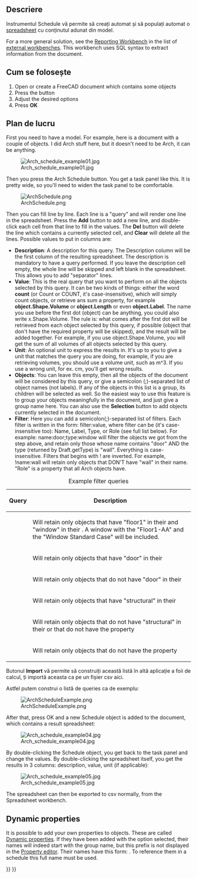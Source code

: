 <languages/>

{{Docnav
|[[BIM_Material|Materials]]
|[[BIM_Preflight|Preflight]]
|[[BIM_Workbench|BIM]]
|IconL=BIM_Material.svg
|IconR=BIM_Preflight.png
|IconC=Workbench_BIM.svg
}}

{{VeryImportantMessage|THIS COMMAND IS PART OF THE INTEGRATED [[BIM_Workbench|BIM WORKBENCH]] IN V1.0<br>
This page has been updated for that version.}}

<div class="mw-translate-fuzzy">
{{GuiCommand/ro
|Name=Arch Schedule
|Name/ro=Arch Schedule
|MenuLocation=Arch → Schedule
|Workbenches=[[Arch_Workbench/ro|Arch]]
|SeeAlso=[[Arch Equipment]]
}}
</div>

<span id="Description"></span>
==Descriere==

<div class="mw-translate-fuzzy">
Instrumentul Schedule vă permite să creați automat și să populați automat o [[Spreadsheet Workbench|spreadsheet]] cu conținutul adunat din model.
</div>

For a more general solution, see the [https://github.com/furti/FreeCAD-Reporting/tree/master Reporting Workbench] in the list of [[External_workbenches|external workbenches]]. This workbench uses SQL syntax to extract information from the document.

<span id="Usage"></span>
<div class="mw-translate-fuzzy">
== Cum se folosește ==
</div>

<div class="mw-translate-fuzzy">
# Open or create a FreeCAD document which contains some objects
# Press the {{KEY|[[Image:Arch Schedule.png|16px]] [[Arch Schedule|Schedule]]}} button
# Adjust the desired options
# Press '''OK'''
</div>

<span id="Workflow"></span>
==Plan de lucru==

<div class="mw-translate-fuzzy">
First you need to have a model. For example, here is a document with a couple of objects. I did Arch stuff here, but it doesn't need to be Arch, it can be anything.
</div>

[[Image:Arch_schedule_example01.jpg]]

<div class="mw-translate-fuzzy">
Then you press the Arch Schedule button. You get a task panel like this. It is pretty wide, so you'll need to widen the task panel to be comfortable.
</div>

[[Image:ArchSchedule.png]]

<div class="mw-translate-fuzzy">
Then you can fill line by line. Each line is a "query" and will render one line in the spreadsheet. Press the '''Add''' button to add a new line, and double-click each cell from that line to fill in the values. The '''Del''' button will delete the line which contains a currently selected cell, and '''Clear''' will delete all the lines. Possible values to put in columns are:
</div>

<div class="mw-translate-fuzzy">
* '''Description''': A description for this query. The Description column will be the first column of the resulting spreadsheet. The description is mandatory to have a query performed. If you leave the description cell empty, the whole line will be skipped and left blank in the spreadsheet. This allows you to add "separator" lines.
* '''Value''': This is the real query that you want to perform on all the objects selected by this query. It can be two kinds of things: either the word '''count''' (or Count or COUNT, it's case-insensitive), which will simply count objects, or retrieve ans sum a property, for example '''object.Shape.Volume''' or '''object.Length''' or even '''object.Label'''. The name you use before the first dot (object) can be anything, you could also write x.Shape.Volume. The rule is: what comes after the first dot will be retrieved from each object selected by this query, if possible (object that don't have the required property will be skipped), and the result will be added together. For example, if you use object.Shape.Volume, you will get the sum of all volumes of all objects selected by this query.
* '''Unit''': An optional unit to express the results in. It's up to you to give a unit that matches the query you are doing, for example, if you are retrieving volumes, you should use a volume unit, such as m^3. If you use a wrong unit, for ex. cm, you'll get wrong results.
* '''Objects''': You can leave this empty, then all the objects of the document will be considered by this query, or give a semicolon (;)-separated list of object names (not labels). If any of the objects in this list is a group, its children will be selected as well. So the easiest way to use this feature is to group your objects meaningfully in the document, and just give a group name here. You can also use the '''Selection''' button to add objects currently selected in the document.
* '''Filter''': Here you can add a semicolon(;)-separated list of filters. Each filter is written in the form: filter:value, where filter can be (it's case-insensitive too): Name, Label, Type, or Role (see full list below). For example: name:door;type:window will filter the objects we got from the step above, and retain only those whose name contains "door" AND the type (returned by Draft.getType) is "wall". Everything is case-insensitive. Filters that begins with ! are inverted. For example, !name:wall will retain only objects that DON'T have "wall" in their name. "Role" is a property that all Arch objects have.
</div>

{| class="wikitable"
|+ Example filter queries
|-
! Query
! Description
|-
| {{incode|label:floor1;ifctype:window}}
| Will retain only objects that have "floor1" in their {{PropertyData|Label}} and "window" in their {{PropertyData|IFC Type}}. A window with the {{PropertyData|Label}} "Floor1-AA" and the {{PropertyData|IFC Type}} "Window Standard Case" will be included.
|-
| {{incode|label:door}}
| Will retain only objects that have "door" in their {{PropertyData|Label}}
|-
| {{incode|!label:door}}
| Will retain only objects that do not have "door" in their {{PropertyData|Label}}
|-
| {{incode|ifctype:structural}}
| Will retain only objects that have "structural" in their {{PropertyData|IFC Type}}
|-
| {{incode|!ifctype:structural}}
| Will retain only objects that do not have "structural" in their {{PropertyData|IFC Type}} or that do not have the {{PropertyData|IFC Type}} property
|-
| {{incode|!ifctype:}}
| Will retain only objects that do not have the {{PropertyData|IFC Type}} property
|}

<div class="mw-translate-fuzzy">
Butonul  '''Import''' vă permite să construiți această listă în altă aplicație a foii de calcul, ți importă aceasta ca pe un fișier csv aici.
</div>

<div class="mw-translate-fuzzy">
Astfel putem construi o listă de queries ca de exemplu:
</div>

[[Image:ArchScheduleExample.png]]

<div class="mw-translate-fuzzy">
After that, press OK and a new Schedule object is added to the document, which contains a result spreadsheet:
</div>

[[Image:Arch_schedule_example04.jpg]]

<div class="mw-translate-fuzzy">
By double-clicking the Schedule object, you get back to the task panel and change the values. By double-clicking the spreadsheet itself, you get the results in 3 columns: description, value, unit (if applicable):
</div>

[[Image:Arch_schedule_example05.jpg]]

<div class="mw-translate-fuzzy">
The spreadsheet can then be exported to csv normally, from the Spreadsheet workbench.
</div>

==Dynamic properties==

It is possible to add your own properties to objects. These are called [[Property_editor#Actions|Dynamic properties]]. If they have been added with the {{MenuCommand|Prefix group name}} option selected, their names will indeed start with the group name, but this prefix is not displayed in the [[Property_editor|Property editor]]. Their names have this form: {{incode|NameOfGroup_NameOfProperty}}. To reference them in a schedule this full name must be used.


{{Docnav
|[[BIM_Material|Materials]]
|[[BIM_Preflight|Preflight]]
|[[BIM_Workbench|BIM]]
|IconL=BIM_Material.svg
|IconR=BIM_Preflight.png
|IconC=Workbench_BIM.svg
}}

{{BIM_Tools_navi{{#translation:}}}}
{{Userdocnavi{{#translation:}}}}